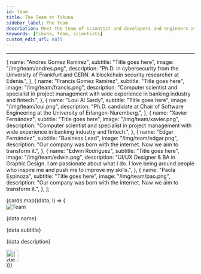 ```yaml
---
id: team
title: The Team at Tikuna
sidebar_label: The Team
description: Meet the team of scientist and developers and engineers at Tikuna
keywords: [tikuna, team, scientists]
custom_edit_url: null
---
```


---

  {
    name: "Andres Gomez Ramirez",
    subtitle: "Title goes here",
    image: "/img/team/andres.png",
    description:
      "Ph.D. in cybersecurity from the University of Frankfurt and CERN. A blockchain security researcher at Edenia.",
  },
  {
    name: "Francis Gomez Ramirez",
    subtitle: "Title goes here",
    image: "/img/team/francis.png",
    description:
      "Computer scientist and specialist in project management with wide experience in banking industry and fintech.",
  },
  {
    name: "Loui Al Sardy",
    subtitle: "Title goes here",
    image: "/img/team/loui.png",
    description:
      "Ph.D. candidate at Chair of Software Engineering at the University of Erlangen-Nuremberg.",
  },
  {
    name: "Xavier Fernández",
    subtitle: "Title goes here",
    image: "/img/team/xavier.png",
    description:
      "Computer scientist and specialist in project management with wide experience in banking industry and fintech.",
  },
  {
    name: "Edgar Fernández",
    subtitle: "Business Lead",
    image: "/img/team/edgar.png",
    description:
      "Our company was born with the internet. Now we aim to transform it.",
  },
  {
    name: "Edwin Rodríguez",
    subtitle: "Title goes here",
    image: "/img/team/edwin.png",
    description:
      "UI/UX Designer & BA in Graphic Design. I am passionate about what I do. I love being around people who inspire me and push me to improve my skills.",
  },
  {
    name: "Paola Espinoza",
    subtitle: "Title goes here",
    image: "/img/team/pao.png",
    description:
      "Our company was born with the internet. Now we aim to transform it.",
  },
];

<div className="cardsContainer">
  {cards.map((data, i) => (
    <div className="cardWrapper">
      <div className="cardHeader">
        <img src={data.image} alt="Team" className="cardImage" />
      </div>
      <div className="cardBody">
        <p className="title">{data.name}</p>
        <p className="subtitle">{data.subtitle}</p>
        <p className="description">{data.description}</p>
        <a href={data.href}>
          <img
            src="/img/icon-link.png"
            width="32px"
            height="32px"
            alt={data.name + " logo"}
          />
        </a>
      </div>
    </div>
  ))}
</div>

